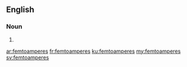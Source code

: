{{also|femtoampères|femto-amperes}}
==English==

===Noun===
{{head|en|noun plural form}}

# {{plural of|femtoampere|lang=en}}

[[ar:femtoamperes]]
[[fr:femtoamperes]]
[[ku:femtoamperes]]
[[my:femtoamperes]]
[[sv:femtoamperes]]